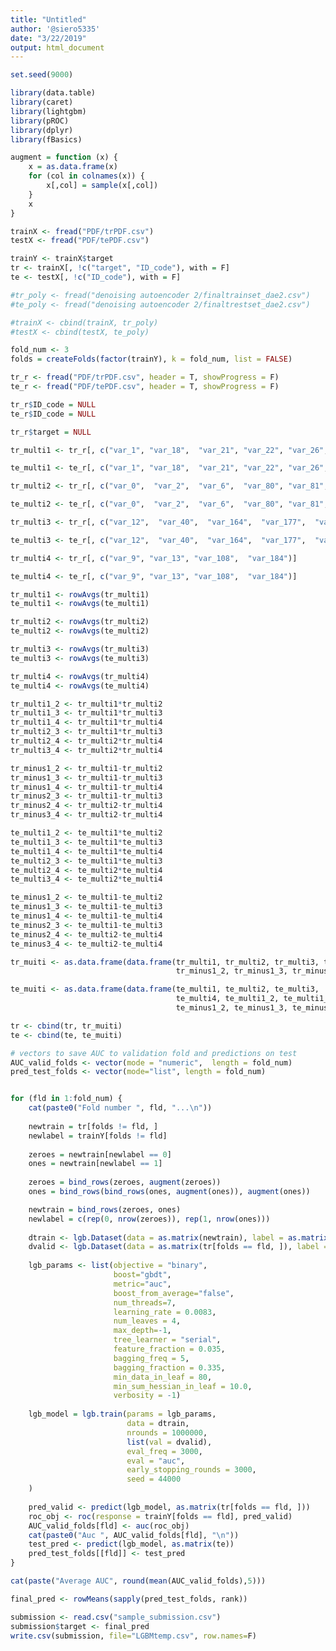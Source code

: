 ```yaml
---
title: "Untitled"
author: '@siero5335'
date: "3/22/2019"
output: html_document
---
```


```r
set.seed(9000)

library(data.table)
library(caret)
library(lightgbm)
library(pROC)
library(dplyr)
library(fBasics)

augment = function (x) {
    x = as.data.frame(x)
    for (col in colnames(x)) {
        x[,col] = sample(x[,col])    
    }
    x
}

trainX <- fread("PDF/trPDF.csv")
testX <- fread("PDF/tePDF.csv")

trainY <- trainX$target
tr <- trainX[, !c("target", "ID_code"), with = F]
te <- testX[, !c("ID_code"), with = F]

#tr_poly <- fread("denoising autoencoder 2/finaltrainset_dae2.csv")
#te_poly <- fread("denoising autoencoder 2/finaltrestset_dae2.csv")

#trainX <- cbind(trainX, tr_poly)
#testX <- cbind(testX, te_poly)

fold_num <- 3
folds = createFolds(factor(trainY), k = fold_num, list = FALSE)
```

```r
tr_r <- fread("PDF/trPDF.csv", header = T, showProgress = F)
te_r <- fread("PDF/tePDF.csv", header = T, showProgress = F)

tr_r$ID_code = NULL
te_r$ID_code = NULL

tr_r$target = NULL


```

```r
tr_multi1 <- tr_r[, c("var_1", "var_18",  "var_21", "var_22", "var_26", "var_33", "var_34",  "var_40",  "var_44",  "var_53",  "var_76",  "var_78", "var_109", "var_110", "var_133", "var_146",  "var_148",  "var_154",   "var_165",  "var_166", "var_170", "var_174",  "var_179",  "var_184",  "var_190",  "var_198")]

te_multi1 <- te_r[, c("var_1", "var_18",  "var_21", "var_22", "var_26", "var_33", "var_34",  "var_40",  "var_44",  "var_53",  "var_76",  "var_78", "var_109", "var_110", "var_133", "var_146",  "var_148",  "var_154",   "var_165",  "var_166", "var_170", "var_174",  "var_179",  "var_184",  "var_190",  "var_198")]
```

```r
tr_multi2 <- tr_r[, c("var_0",  "var_2",  "var_6",  "var_80", "var_81",  "var_139","var_191")]

te_multi2 <- te_r[, c("var_0",  "var_2",  "var_6",  "var_80", "var_81",  "var_139","var_191")]
```

```r
tr_multi3 <- tr_r[, c("var_12",  "var_40",  "var_164",  "var_177",  "var_188")]

te_multi3 <- te_r[, c("var_12",  "var_40",  "var_164",  "var_177",  "var_188")]
```

```r
tr_multi4 <- tr_r[, c("var_9", "var_13", "var_108",  "var_184")]

te_multi4 <- te_r[, c("var_9", "var_13", "var_108",  "var_184")]
```

```r
tr_multi1 <- rowAvgs(tr_multi1)
te_multi1 <- rowAvgs(te_multi1)

tr_multi2 <- rowAvgs(tr_multi2)
te_multi2 <- rowAvgs(te_multi2)

tr_multi3 <- rowAvgs(tr_multi3)
te_multi3 <- rowAvgs(te_multi3)

tr_multi4 <- rowAvgs(tr_multi4)
te_multi4 <- rowAvgs(te_multi4)
```

```r
tr_multi1_2 <- tr_multi1*tr_multi2
tr_multi1_3 <- tr_multi1*tr_multi3
tr_multi1_4 <- tr_multi1*tr_multi4
tr_multi2_3 <- tr_multi1*tr_multi3
tr_multi2_4 <- tr_multi2*tr_multi4
tr_multi3_4 <- tr_multi2*tr_multi4

tr_minus1_2 <- tr_multi1-tr_multi2
tr_minus1_3 <- tr_multi1-tr_multi3
tr_minus1_4 <- tr_multi1-tr_multi4
tr_minus2_3 <- tr_multi1-tr_multi3
tr_minus2_4 <- tr_multi2-tr_multi4
tr_minus3_4 <- tr_multi2-tr_multi4

te_multi1_2 <- te_multi1*te_multi2
te_multi1_3 <- te_multi1*te_multi3
te_multi1_4 <- te_multi1*te_multi4
te_multi2_3 <- te_multi1*te_multi3
te_multi2_4 <- te_multi2*te_multi4
te_multi3_4 <- te_multi2*te_multi4

te_minus1_2 <- te_multi1-te_multi2
te_minus1_3 <- te_multi1-te_multi3
te_minus1_4 <- te_multi1-te_multi4
te_minus2_3 <- te_multi1-te_multi3
te_minus2_4 <- te_multi2-te_multi4
te_minus3_4 <- te_multi2-te_multi4

tr_muiti <- as.data.frame(data.frame(tr_multi1, tr_multi2, tr_multi3, tr_multi4, tr_multi1_2, tr_multi1_3, tr_multi1_4, tr_multi2_3, tr_multi2_4, tr_multi3_4,
                                     tr_minus1_2, tr_minus1_3, tr_minus1_4, tr_minus2_3, tr_minus2_4, tr_minus3_4))

te_muiti <- as.data.frame(data.frame(te_multi1, te_multi2, te_multi3, 
                                     te_multi4, te_multi1_2, te_multi1_3, te_multi1_4, te_multi2_3, te_multi2_4, te_multi3_4,
                                     te_minus1_2, te_minus1_3, te_minus1_4, te_minus2_3, te_minus2_4, te_minus3_4))

tr <- cbind(tr, tr_muiti)
te <- cbind(te, te_muiti)
```

```r
# vectors to save AUC to validation fold and predictions on test 
AUC_valid_folds <- vector(mode = "numeric",  length = fold_num)
pred_test_folds <- vector(mode="list", length = fold_num)


for (fld in 1:fold_num) {
    cat(paste0("Fold number ", fld, "...\n"))
    
    newtrain = tr[folds != fld, ]
    newlabel = trainY[folds != fld]
    
    zeroes = newtrain[newlabel == 0]
    ones = newtrain[newlabel == 1]
    
    zeroes = bind_rows(zeroes, augment(zeroes))
    ones = bind_rows(bind_rows(ones, augment(ones)), augment(ones))

    newtrain = bind_rows(zeroes, ones)
    newlabel = c(rep(0, nrow(zeroes)), rep(1, nrow(ones)))
    
    dtrain <- lgb.Dataset(data = as.matrix(newtrain), label = as.matrix(newlabel))
    dvalid <- lgb.Dataset(data = as.matrix(tr[folds == fld, ]), label = as.matrix(trainY[folds == fld]))
    
    lgb_params <- list(objective = "binary", 
                       boost="gbdt",
                       metric="auc",
                       boost_from_average="false",
                       num_threads=7,
                       learning_rate = 0.0083,
                       num_leaves = 4,
                       max_depth=-1, 
                       tree_learner = "serial",
                       feature_fraction = 0.035,
                       bagging_freq = 5,
                       bagging_fraction = 0.335,
                       min_data_in_leaf = 80,
                       min_sum_hessian_in_leaf = 10.0,
                       verbosity = -1)
    
    lgb_model = lgb.train(params = lgb_params,
                          data = dtrain,
                          nrounds = 1000000,
                          list(val = dvalid),
                          eval_freq = 3000, 
                          eval = "auc",
                          early_stopping_rounds = 3000,
                          seed = 44000
    )
    
    pred_valid <- predict(lgb_model, as.matrix(tr[folds == fld, ]))
    roc_obj <- roc(response = trainY[folds == fld], pred_valid)
    AUC_valid_folds[fld] <- auc(roc_obj)
    cat(paste0("Auc ", AUC_valid_folds[fld], "\n"))
    test_pred <- predict(lgb_model, as.matrix(te))
    pred_test_folds[[fld]] <- test_pred
}
```

```r
cat(paste("Average AUC", round(mean(AUC_valid_folds),5)))
```

```r
final_pred <- rowMeans(sapply(pred_test_folds, rank))

submission <- read.csv("sample_submission.csv")
submission$target <- final_pred
write.csv(submission, file="LGBMtemp.csv", row.names=F)
```
